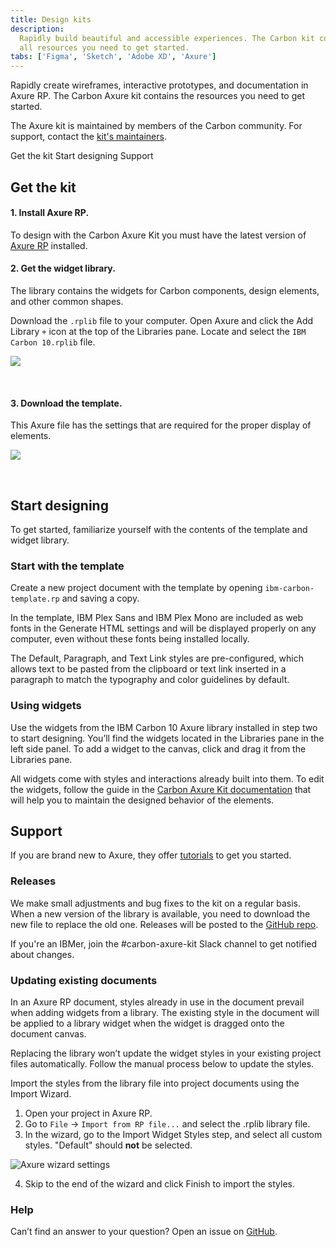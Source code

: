 ```yaml
---
title: Design kits
description:
  Rapidly build beautiful and accessible experiences. The Carbon kit contains
  all resources you need to get started.
tabs: ['Figma', 'Sketch', 'Adobe XD', 'Axure']
---
```


<PageDescription>

Rapidly create wireframes, interactive prototypes, and documentation in Axure
RP. The Carbon Axure kit contains the resources you need to get started.

</PageDescription>

<InlineNotification>

The Axure kit is maintained by members of the Carbon community. For support,
contact the
[kit's maintainers](https://github.com/IBM/design-kit/issues/new?assignees=csabasipos&labels=kit%3A+axure&template=-axure--carbon-kit.md&title=%5Bcomponent%5D+description+of+issue).

</InlineNotification>

<AnchorLinks>

<AnchorLink>Get the kit</AnchorLink>
<AnchorLink>Start designing</AnchorLink>
<AnchorLink>Support</AnchorLink>

</AnchorLinks>

## Get the kit

#### 1. Install Axure RP.

To design with the Carbon Axure Kit you must have the latest version of
[Axure RP](https://www.axure.com/download) installed.

#### 2. Get the widget library.

The library contains the widgets for Carbon components, design elements, and
other common shapes.

Download the `.rplib` file to your computer. Open Axure and click the Add
Library `+` icon at the top of the Libraries pane. Locate and select the
`IBM Carbon 10.rplib` file.

<Row className="resource-card-group">
<Column colMd={4} colLg={4} noGutterSm>
  <ResourceCard
    subTitle="Axure widget library"
    href="https://github.com/IBM/design-kit/blob/master/Axure/IBM%20Carbon%2010.rplib?raw=true"
    actionIcon="download">

![](/images/axure-icon.png)

  </ResourceCard>
</Column>
</Row>

<br />

#### 3. Download the template.

This Axure file has the settings that are required for the proper display of
elements.

<Row className="resource-card-group">
<Column colMd={4} colLg={4} noGutterSm>
  <ResourceCard
    subTitle="Axure template"
    href="https://github.com/IBM/design-kit/blob/master/Axure/ibm-carbon-template.rp?raw=true"
    actionIcon="download">

![](/images/axure-icon.png)

  </ResourceCard>
</Column>
</Row>

<br />

## Start designing

To get started, familiarize yourself with the contents of the template and
widget library.

### Start with the template

Create a new project document with the template by opening
`ibm-carbon-template.rp` and saving a copy.

In the template, IBM Plex Sans and IBM Plex Mono are included as web fonts in
the Generate HTML settings and will be displayed properly on any computer, even
without these fonts being installed locally.

The Default, Paragraph, and Text Link styles are pre-configured, which allows
text to be pasted from the clipboard or text link inserted in a paragraph to
match the typography and color guidelines by default.

### Using widgets

Use the widgets from the IBM Carbon 10 Axure library installed in step two to
start designing. You’ll find the widgets located in the Libraries pane in the
left side panel. To add a widget to the canvas, click and drag it from the
Libraries pane.

All widgets come with styles and interactions already built into them. To edit
the widgets, follow the guide in the
[Carbon Axure Kit documentation](https://ibm.github.io/design-kit/axure/) that
will help you to maintain the designed behavior of the elements.

## Support

If you are brand new to Axure, they
offer [tutorials](https://docs.axure.com/tutorials/basics/getting-started/) to
get you started.

### Releases

We make small adjustments and bug fixes to the kit on a regular basis. When a
new version of the library is available, you need to download the new file to
replace the old one. Releases will be posted to the
[GitHub repo](https://github.com/IBM/design-kit).

If you're an IBMer, join the #carbon-axure-kit Slack channel to get notified
about changes.

### Updating existing documents

In an Axure RP document, styles already in use in the document prevail when
adding widgets from a library. The existing style in the document will be
applied to a library widget when the widget is dragged onto the document canvas.

Replacing the library won’t update the widget styles in your existing project
files automatically. Follow the manual process below to update the styles.

Import the styles from the library file into project documents using the Import
Wizard.

1. Open your project in Axure RP.
2. Go to `File` → `Import from RP file...` and select the .rplib library file.
3. In the wizard, go to the Import Widget Styles step, and select all custom
   styles. "Default" should **not** be selected.

<Row>
<Column colLg={8}>

![Axure wizard settings](images/axure-updates.png)

</Column>
</Row>

4. Skip to the end of the wizard and click Finish to import the styles.

### Help

Can’t find an answer to your question? Open an issue on
[GitHub](https://github.com/IBM/design-kit/issues/new?assignees=csabasipos&labels=kit%3A+axure&template=-axure--carbon-kit.md&title=%5Bcomponent%5D+description+of+issue).
